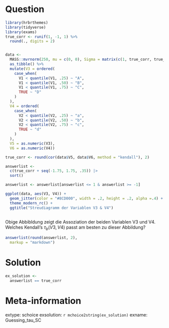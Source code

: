 Question
========
```r
library(hrbrthemes)
library(tidyverse)
library(exams)
true_corr <- runif(1, -1, 1) %>% 
  round(., digits = 2) 


data <-
  MASS::mvrnorm(250, mu = c(0, 0), Sigma = matrix(c(1, true_corr, true_corr, 1), 2, 2)) %>%
  as_tibble() %>%
  mutate(V3 = ordered(
    case_when(
      V1 < quantile(V1, .25) ~ "A",
      V1 < quantile(V1, .50) ~ "B",
      V1 < quantile(V1, .75) ~ "C",
      TRUE ~ "D"
    )
  ),
  V4 = ordered(
    case_when(
      V2 < quantile(V2, .25) ~ "a",
      V2 < quantile(V2, .50) ~ "b",
      V2 < quantile(V2, .75) ~ "c",
      TRUE ~ "d"
    )
  ),
  V5 = as.numeric(V3),
  V6 = as.numeric(V4))

true_corr <- round(cor(data$V5, data$V6, method = "kendall"), 2)

answerlist <- 
  c(true_corr + seq(-1.75, 1.75, .35)) |> 
  sort() 

answerlist <- answerlist[answerlist <= 1 & answerlist >= -1]

ggplot(data, aes(V3, V4)) + 
  geom_jitter(color = "#8CD000", width = .2, height = .2, alpha =.4) +
  theme_modern_rc() + 
  ggtitle("Streudiagramm der Variablen V3 & V4")
  
```

Obige Abbibldung zeigt die Assoziation der beiden Variablen V3 und V4. Welches Kendall's $\tau_b (V3,V4)$ passt am besten zu dieser Abbildung?

```r
answerlist(round(answerlist, 2),
  markup = "markdown")
```

Solution
========

```r
ex_solution <- 
  answerlist == true_corr
```



Meta-information
================
extype: schoice
exsolution: `r mchoice2string(ex_solution)`
exname: Guessing_tau_SC